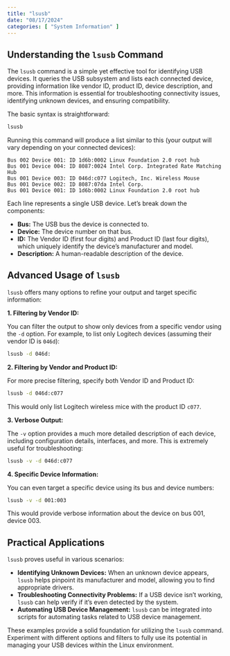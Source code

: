 ```yaml
---
title: "lsusb"
date: "08/17/2024"
categories: [ "System Information" ]
---
```

## Understanding the `lsusb` Command

The `lsusb` command is a simple yet effective tool for identifying USB devices. It queries the USB subsystem and lists each connected device, providing information like vendor ID, product ID, device description, and more. This information is essential for troubleshooting connectivity issues, identifying unknown devices, and ensuring compatibility.

The basic syntax is straightforward:

```bash
lsusb
```

Running this command will produce a list similar to this (your output will vary depending on your connected devices):

```
Bus 002 Device 001: ID 1d6b:0002 Linux Foundation 2.0 root hub
Bus 001 Device 004: ID 8087:0024 Intel Corp. Integrated Rate Matching Hub
Bus 001 Device 003: ID 046d:c077 Logitech, Inc. Wireless Mouse
Bus 001 Device 002: ID 8087:07da Intel Corp. 
Bus 001 Device 001: ID 1d6b:0002 Linux Foundation 2.0 root hub
```

Each line represents a single USB device. Let's break down the components:

* **Bus:** The USB bus the device is connected to.
* **Device:** The device number on that bus.
* **ID:** The Vendor ID (first four digits) and Product ID (last four digits), which uniquely identify the device's manufacturer and model.
* **Description:** A human-readable description of the device.


##  Advanced Usage of `lsusb`

`lsusb` offers many options to refine your output and target specific information:


**1.  Filtering by Vendor ID:**

You can filter the output to show only devices from a specific vendor using the `-d` option. For example, to list only Logitech devices (assuming their vendor ID is `046d`):

```bash
lsusb -d 046d:
```


**2.  Filtering by Vendor and Product ID:**

For more precise filtering, specify both Vendor ID and Product ID:

```bash
lsusb -d 046d:c077
```

This would only list Logitech wireless mice with the product ID `c077`.


**3.  Verbose Output:**

The `-v` option provides a much more detailed description of each device, including configuration details, interfaces, and more.  This is extremely useful for troubleshooting:

```bash
lsusb -v -d 046d:c077
```


**4.  Specific Device Information:**

You can even target a specific device using its bus and device numbers:

```bash
lsusb -v -d 001:003
```

This would provide verbose information about the device on bus 001, device 003.


##  Practical Applications

`lsusb` proves useful in various scenarios:

* **Identifying Unknown Devices:** When an unknown device appears, `lsusb` helps pinpoint its manufacturer and model, allowing you to find appropriate drivers.
* **Troubleshooting Connectivity Problems:** If a USB device isn't working, `lsusb` can help verify if it's even detected by the system.
* **Automating USB Device Management:** `lsusb` can be integrated into scripts for automating tasks related to USB device management.


These examples provide a solid foundation for utilizing the `lsusb` command.  Experiment with different options and filters to fully use its potential in managing your USB devices within the Linux environment.

